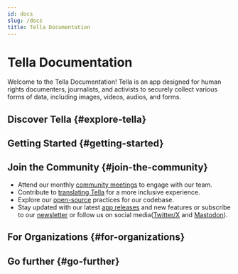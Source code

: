 ```yaml
---
id: docs
slug: /docs
title: Tella Documentation
---
```


# Tella Documentation

Welcome to the Tella Documentation! Tella is an app designed for human rights documenters, journalists, and activists to securely collect various forms of data, including images, videos, audios, and forms.



## Discover Tella {#explore-tella}

<div class="doc-card-list">
    <DocCard title="Features" description="Discover a list and description of Tella's features." link="/features" />
    <DocCard title="Security and Privacy" description="Learn about our security features and security audits" link="/security-and-privacy" />
    <DocCard title="Languages and Accessibility" description="Explore languages supported by Tella and our accessibility efforts." link="/accessibility" />
    <DocCard title="User Stories" description="Read about real-world use cases and deployments." link="/user-stories" />
</div>

## Getting Started {#getting-started}

<div class="doc-card-list">
    <DocCard title="Android Guide" description="Quick start guide for Tella users on Android" link="/get-started-android" />
    <DocCard title="iOS Guide" description="Quick start guide for Tella users on iPhone" link="/get-started-ios" />
    <DocCard title="Video Tutorials" description="Video guidance on how to get started" link="/video-tutorials" />
</div>


## Join the Community {#join-the-community}

- Attend our monthly [community meetings](/community-meetings) to engage with our team.
- Contribute to [translating Tella](/translating-tella) for a more inclusive experience.
- Explore our [open-source](/open-source) practices for our codebase.
- Stay updated with our latest [app releases](/releases) and new features or subscribe to our [newsletter](https://blog.wearehorizontal.org/tag/tella/) or follow us on social media([Twitter/X](https://twitter.com/Tella_app) and [Mastodon](https://infosec.exchange/@tella)).

## For Organizations {#for-organizations}

<div class="doc-card-list">
    <DocCard title="Overview" description="Learn how organizations can use Tella for research, advocacy, or accountability processes" link="/for-organizations" />
    <DocCard title="Tella Web" description="The Tella Web connection empowers users to conveniently upload photos, videos, audio recordings, and text to their organization's server" link="/tella-web" />
    <DocCard title="Uwazi" description="The Uwazi connection lets organizations collect data from their Tella users and establish relationships between the data" />
    <DocCard title="Open Data Kit (ODK)" description="The ODK connection lets organizations collect data using custom forms from Tella" link="/odk" />
</div>

## Go further {#go-further}
<div class="doc-card-list">
    <DocCard title="FAQs" description="Find answers to common questions" link="/faq" />
    <DocCard title="Contact Us" description="Reach out for support or inquiries" link="/contact-us" />
    <DocCard title="What's New" description="Find the changelog and release information of Tella apps" link="/releases" />
    <DocCard title="Privacy Policy" description="Tella's privacy policy" link="/privacy" />

</div>